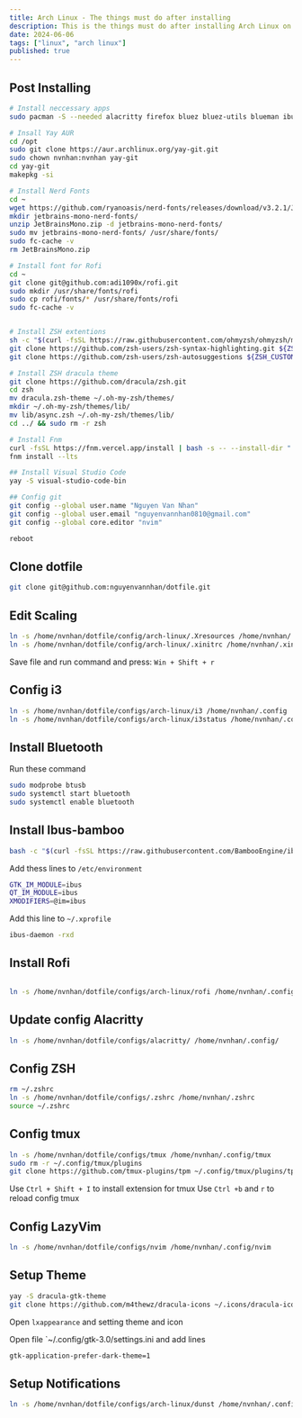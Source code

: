 ```yaml
---
title: Arch Linux - The things must do after installing  
description: This is the things must do after installing Arch Linux on macbook 2015 Pro
date: 2024-06-06
tags: ["linux", "arch linux"]
published: true
---
```


## Post Installing

```bash
# Install neccessary apps
sudo pacman -S --needed alacritty firefox bluez bluez-utils blueman ibus eza unzip zsh rofi tmux neovim lxappearance-gtk3 dunst feh noto-fonts-cjk noto-fonts-emoji noto-fonts git

# Insall Yay AUR
cd /opt
sudo git clone https://aur.archlinux.org/yay-git.git
sudo chown nvnhan:nvnhan yay-git
cd yay-git
makepkg -si

# Install Nerd Fonts
cd ~
wget https://github.com/ryanoasis/nerd-fonts/releases/download/v3.2.1/JetBrainsMono.zip
mkdir jetbrains-mono-nerd-fonts/
unzip JetBrainsMono.zip -d jetbrains-mono-nerd-fonts/
sudo mv jetbrains-mono-nerd-fonts/ /usr/share/fonts/
sudo fc-cache -v
rm JetBrainsMono.zip

# Install font for Rofi
cd ~
git clone git@github.com:adi1090x/rofi.git
sudo mkdir /usr/share/fonts/rofi
sudo cp rofi/fonts/* /usr/share/fonts/rofi
sudo fc-cache -v


# Install ZSH extentions
sh -c "$(curl -fsSL https://raw.githubusercontent.com/ohmyzsh/ohmyzsh/master/tools/install.sh)"
git clone https://github.com/zsh-users/zsh-syntax-highlighting.git ${ZSH_CUSTOM:-~/.oh-my-zsh/custom}/plugins/zsh-syntax-highlighting
git clone https://github.com/zsh-users/zsh-autosuggestions ${ZSH_CUSTOM:-~/.oh-my-zsh/custom}/plugins/zsh-autosuggestions

# Install ZSH dracula theme
git clone https://github.com/dracula/zsh.git
cd zsh 
mv dracula.zsh-theme ~/.oh-my-zsh/themes/ 
mkdir ~/.oh-my-zsh/themes/lib/
mv lib/async.zsh ~/.oh-my-zsh/themes/lib/
cd ../ && sudo rm -r zsh

# Install Fnm
curl -fsSL https://fnm.vercel.app/install | bash -s -- --install-dir "./.fnm" --skip-shell
fnm install --lts

## Install Visual Studio Code
yay -S visual-studio-code-bin

## Config git
git config --global user.name "Nguyen Van Nhan"
git config --global user.email "nguyenvannhan0810@gmail.com"
git config --global core.editor "nvim"

reboot
```

## Clone dotfile

```bash
git clone git@github.com:nguyenvannhan/dotfile.git
```

## Edit Scaling
```bash
ln -s /home/nvnhan/dotfile/config/arch-linux/.Xresources /home/nvnhan/.Xresources
ln -s /home/nvnhan/dotfile/config/arch-linux/.xinitrc /home/nvnhan/.xinitrc
```


Save file and run command and press: `Win + Shift + r` 

## Config i3

```bash
ln -s /home/nvnhan/dotfile/configs/arch-linux/i3 /home/nvnhan/.config
ln -s /home/nvnhan/dotfile/configs/arch-linux/i3status /home/nvnhan/.config
```

## Install Bluetooth

Run these command

```bash
sudo modprobe btusb
sudo systemctl start bluetooth
sudo systemctl enable bluetooth
```

## Install Ibus-bamboo

```bash
bash -c "$(curl -fsSL https://raw.githubusercontent.com/BambooEngine/ibus-bamboo/master/archlinux/install.sh)"
```

Add thess lines to `/etc/environment`

```bash
GTK_IM_MODULE=ibus
QT_IM_MODULE=ibus
XMODIFIERS=@im=ibus
```

Add this line to `~/.xprofile`

```bash
ibus-daemon -rxd
```

## Install Rofi

```bash

ln -s /home/nvnhan/dotfile/configs/arch-linux/rofi /home/nvnhan/.config
```

## Update config Alacritty

```bash
ln -s /home/nvnhan/dotfile/configs/alacritty/ /home/nvnhan/.config/
```

## Config ZSH

```bash
rm ~/.zshrc
ln -s /home/nvnhan/dotfile/configs/.zshrc /home/nvnhan/.zshrc
source ~/.zshrc
```

## Config tmux

```bash
ln -s /home/nvnhan/dotfile/configs/tmux /home/nvnhan/.config/tmux
sudo rm -r ~/.config/tmux/plugins
git clone https://github.com/tmux-plugins/tpm ~/.config/tmux/plugins/tpm
```
Use `Ctrl + Shift + I` to install extension for tmux
Use `Ctrl +b` and `r` to reload config tmux

## Config LazyVim

```bash
ln -s /home/nvnhan/dotfile/configs/nvim /home/nvnhan/.config/nvim
```

## Setup Theme
```bash
yay -S dracula-gtk-theme
git clone https://github.com/m4thewz/dracula-icons ~/.icons/dracula-icons
```

Open `lxappearance` and setting theme and icon

Open file `~/.config/gtk-3.0/settings.ini and add lines
```bash
gtk-application-prefer-dark-theme=1
```

## Setup Notifications

```bash
ln -s /home/nvnhan/dotfile/configs/arch-linux/dunst /home/nvnhan/.config
```
